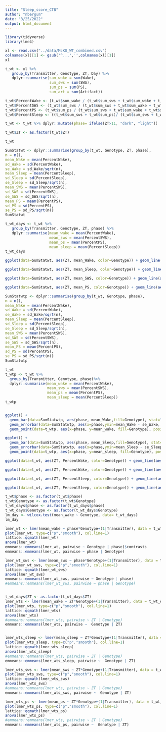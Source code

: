 ```yaml
---
title: "Sleep_score_CTB"
author: "nbergum"
date: "3/25/2022"
output: html_document
---
```


```r
library(tidyverse)
library(lme4)
```

```r
xl <- read.csv("../data/McKO_WT_combined.csv")
colnames(xl)[1] <- gsub('^...','',colnames(xl)[1])
xl

t_wt <- xl %>%
   group_by(Transmitter, Genotype, ZT, Day) %>%
   dplyr::summarise(sum_wake = sum(Wake),
                    sum_sws = sum(SWS),
                    sum_ps = sum(PS),
                    sum_art = sum(Artifact))

t_wt$PercentWake <- (t_wt$sum_wake / (t_wt$sum_sws + t_wt$sum_wake + t_wt$sum_ps + t_wt$sum_art))
t_wt$PercentSWS <- (t_wt$sum_sws / (t_wt$sum_sws + t_wt$sum_wake + t_wt$sum_ps + t_wt$sum_art))
t_wt$PercentPS <- (t_wt$sum_ps / (t_wt$sum_sws + t_wt$sum_wake + t_wt$sum_ps + t_wt$sum_art))
t_wt$PercentSleep <- ((t_wt$sum_sws + t_wt$sum_ps)/ (t_wt$sum_sws + t_wt$sum_wake + t_wt$sum_ps + t_wt$sum_art))

t_wt <- t_wt %>% dplyr::mutate(phase= ifelse(ZT>11, "dark", "light"))

t_wt$ZT <- as.factor(t_wt$ZT)

t_wt

SumStatwt <- dplyr::summarise(group_by(t_wt, Genotype, ZT, phase),
n = n(),
mean_Wake = mean(PercentWake),
sd_Wake = sd(PercentWake),
se_Wake = sd_Wake/sqrt(n),
mean_Sleep = mean(PercentSleep),
sd_Sleep = sd(PercentSleep),
se_Sleep = sd_Sleep/sqrt(n),
mean_SWS = mean(PercentSWS),
sd_SWS = sd(PercentSWS),
se_SWS = sd_SWS/sqrt(n),
mean_PS = mean(PercentPS),
sd_PS = sd(PercentPS),
se_PS = sd_PS/sqrt(n))
SumStatwt

t_wt_days <- t_wt %>%
   group_by(Transmitter, Genotype, ZT, phase) %>%
   dplyr::summarise(mean_wake = mean(PercentWake),
                    mean_sws = mean(PercentSWS),
                    mean_ps = mean(PercentPS),
                    mean_sleep = mean(PercentSleep))
t_wt_days
```

```r
ggplot(data=SumStatwt, aes(ZT, mean_Wake, color=Genotype)) + geom_line(aes(group=Genotype)) + geom_point(stat="identity", position=position_dodge(), size=2)  + geom_errorbar(data=SumStatwt, aes(ZT,ymin=mean_Wake-se_Wake, ymax=mean_Wake+se_Wake, fill=Genotype), width=.5) + scale_y_continuous(labels = scales::percent)

ggplot(data=SumStatwt, aes(ZT, mean_Sleep, color=Genotype)) + geom_line(aes(group=Genotype)) + geom_point(stat="identity", position=position_dodge(), size=2)  + geom_errorbar(data=SumStatwt, aes(ZT,ymin=mean_Sleep-se_Sleep, ymax=mean_Sleep+se_Sleep,fill=Genotype), width=.5) + scale_y_continuous(labels = scales::percent)

ggplot(data=SumStatwt, aes(ZT, mean_SWS, color=Genotype)) + geom_line(aes(group=Genotype)) + geom_point(stat="identity", position=position_dodge(), size=2)  + geom_errorbar(data=SumStatwt, aes(ZT,ymin=mean_SWS-se_SWS, ymax=mean_SWS+se_SWS), width=.5) + scale_y_continuous(labels = scales::percent)

ggplot(data=SumStatwt, aes(ZT, mean_PS, color=Genotype)) + geom_line(aes(group=Genotype)) + geom_point(stat="identity", position=position_dodge(), size=2)  + geom_errorbar(data=SumStatwt, aes(ZT,ymin=mean_PS-se_PS, ymax=mean_PS+se_PS), width=.5) + scale_y_continuous(labels = scales::percent)
```

```r
SumStatwtp <- dplyr::summarise(group_by(t_wt, Genotype, phase),
n = n(),
mean_Wake = mean(PercentWake),
sd_Wake = sd(PercentWake),
se_Wake = sd_Wake/sqrt(n),
mean_Sleep = mean(PercentSleep),
sd_Sleep = sd(PercentSleep),
se_Sleep = sd_Sleep/sqrt(n),
mean_SWS = mean(PercentSWS),
sd_SWS = sd(PercentSWS),
se_SWS = sd_SWS/sqrt(n),
mean_PS = mean(PercentPS),
sd_PS = sd(PercentPS),
se_PS = sd_PS/sqrt(n))
SumStatwtp

t_wt
t_wtp <- t_wt %>%
  group_by(Transmitter, Genotype, phase)%>%
  dplyr::summarise(mean_wake = mean(PercentWake),
                   mean_sws = mean(PercentSWS),
                   mean_ps = mean(PercentPS),
                   mean_sleep = mean(PercentSleep))
t_wtp


ggplot() + 
  geom_bar(data=SumStatwtp, aes(phase, mean_Wake,fill=Genotype), stat="identity", position=position_dodge(width=0.5), width=0.5) +
  geom_errorbar(data=SumStatwtp, aes(x=phase,ymin=mean_Wake - se_Wake, ymax=mean_Wake + se_Wake, fill=Genotype), position=position_dodge(width=0.5), width=.2,) + 
  geom_point(data=t_wtp, aes(x=phase, y=mean_wake, fill=Genotype), position=position_dodge(width=0.5)) + scale_y_continuous(labels = scales::percent) + theme_bw()

ggplot() + 
  geom_bar(data=SumStatwtp, aes(phase, mean_Sleep,fill=Genotype), stat="identity", position=position_dodge(width=0.5), width=0.5) +
  geom_errorbar(data=SumStatwtp, aes(x=phase,ymin=mean_Sleep - se_Sleep, ymax=mean_Sleep + se_Sleep, fill=Genotype), position=position_dodge(width=0.5), width=.2,) + 
  geom_point(data=t_wtp, aes(x=phase, y=mean_sleep, fill=Genotype), position=position_dodge(width=0.5)) + scale_y_continuous(labels = scales::percent) + theme_bw()
```

```r
ggplot(data=t_wt, aes(ZT, PercentWake, color=Genotype)) + geom_line(aes(group=Transmitter)) + geom_point() + scale_y_continuous(labels = scales::percent)

ggplot(data=t_wt, aes(ZT, PercentWake, color=Genotype)) + geom_line(aes(group=1)) + geom_point(stat="identity", position=position_dodge(), size=2) + facet_wrap(~Transmitter, ncol=4) + scale_y_continuous(labels = scales::percent)

ggplot(data=t_wt, aes(ZT, PercentSleep, color=Genotype)) + geom_line(aes(group=Transmitter)) + geom_point()+ scale_y_continuous(labels = scales::percent)

ggplot(data=t_wt, aes(ZT, PercentSleep, color=Genotype)) + geom_line(aes(group=1)) + geom_point(stat="identity", position=position_dodge(), size=2) + facet_wrap(~Transmitter, ncol = 4) + scale_y_continuous(labels = scales::percent)
```

```r
t_wt$phase <- as.factor(t_wt$phase)
t_wt$Genotype <- as.factor(t_wt$Genotype)
t_wt_days$phase <- as.factor(t_wt_days$phase)
t_wt_days$Genotype <- as.factor(t_wt_days$Genotype)
lm_day <- wilcox.test(mean_wake ~ Genotype, data= t_wt_days)
lm_day

lmer_wt <- lmer(mean_wake ~ phase*Genotype+(1|Transmitter), data = t_wt_days)
plot(lmer_wt, type=c("p","smooth"), col.line=1)
lattice::qqmath(lmer_wt)
anova(lmer_wt)
emmeans::emmeans(lmer_wt, pairwise ~ Genotype | phase)$contrasts
emmeans::emmeans(lmer_wt, pairwise ~ phase | Genotype)

lmer_wt_sws <- lmer(mean_sws ~ phase*Genotype+(1|Transmitter), data = t_wt_days)
plot(lmer_wt_sws, type=c("p","smooth"), col.line=1)
lattice::qqmath(lmer_wt_sws)
anova(lmer_wt_sws)
emmeans::emmeans(lmer_wt_sws, pairwise ~ Genotype | phase)
#emmeans::emmeans(lmer_wt_sws, pairwise ~ phase | Genotype)


t_wt_days$ZT <- as.factor(t_wt_days$ZT)
lmer_wts <- lmer(mean_wake ~ ZT*Genotype+(1|Transmitter), data = t_wt_days)
plot(lmer_wts, type=c("p","smooth"), col.line=1)
lattice::qqmath(lmer_wts)
anova(lmer_wts)
#emmeans::emmeans(lmer_wts, pairwise ~ ZT | Genotype)
emmeans::emmeans(lmer_wts, pairwise ~  Genotype | ZT)


lmer_wts_sleep <- lmer(mean_sleep ~ ZT*Genotype+(1|Transmitter), data = t_wt_days)
plot(lmer_wts_sleep, type=c("p","smooth"), col.line=1)
lattice::qqmath(lmer_wts_sleep)
anova(lmer_wts_sleep)
#emmeans::emmeans(lmer_wts, pairwise ~ ZT | Genotype)
emmeans::emmeans(lmer_wts_sleep, pairwise ~  Genotype | ZT)

lmer_wts_sws <- lmer(mean_sws ~ ZT*Genotype+(1|Transmitter), data = t_wt_days)
plot(lmer_wts_sws, type=c("p","smooth"), col.line=1)
lattice::qqmath(lmer_wts_sws)
anova(lmer_wts_sws)
#emmeans::emmeans(lmer_wts, pairwise ~ ZT | Genotype)
emmeans::emmeans(lmer_wts_sws, pairwise ~  Genotype | ZT)

lmer_wts_ps <- lmer(mean_ps ~ ZT*Genotype+(1|Transmitter), data = t_wt_days)
plot(lmer_wts_ps, type=c("p","smooth"), col.line=1)
lattice::qqmath(lmer_wts_ps)
anova(lmer_wts_ps)
#emmeans::emmeans(lmer_wts, pairwise ~ ZT | Genotype)
emmeans::emmeans(lmer_wts_ps, pairwise ~  Genotype | ZT)
```
